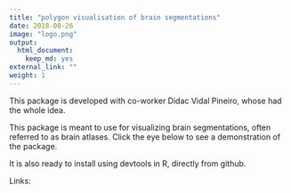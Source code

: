 ```yaml
---
title: "polygon visualisation of brain segmentations"
date: 2018-08-26
image: "logo.png"
output:
  html_document:
    keep_md: yes
external_link: ""
weight: 1
---
```


This package is developed with co-worker Didac Vidal Pineiro, whose had the whole idea.

This package is meant to use for visualizing brain segmentations, often referred to as brain atlases.
Click the eye below to see a demonstration of the package.

It is also ready to install using devtools in R, directly from github.

Links: 
<a href="https://github.com/LCBC-UiO/ggseg/" title="GitHub source code"><i class="fab fa-github"></i></a>
<a href="https://athanasiamo.shinyapps.io/ggsegDemo/" title="View demonstration"><i class="fa fa-eye" aria-hidden="true"></i></a>
